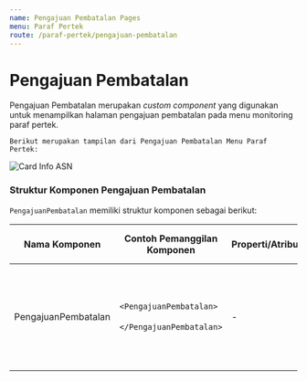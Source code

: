 ```yaml
---
name: Pengajuan Pembatalan Pages
menu: Paraf Pertek
route: /paraf-pertek/pengajuan-pembatalan
---
```


# Pengajuan Pembatalan

Pengajuan Pembatalan merupakan *custom component* yang digunakan untuk
menampilkan halaman pengajuan pembatalan pada menu monitoring paraf pertek.



```Berikut merupakan tampilan dari Pengajuan Pembatalan Menu Paraf Pertek:```

![Card Info ASN](../../src/img/paraf-pertek/PengajuanTolak.png)


### Struktur Komponen Pengajuan Pembatalan

`PengajuanPembatalan` memiliki struktur komponen sebagai berikut:

| Nama Komponen         | Contoh Pemanggilan <br/> Komponen                                                                                              | Properti/Atribut | Tipe Data <br/> Atribut | Penjelasan                                                                                                                                       |
| --------------------- | ------------------------------------------------------------------------------------------------------------------------------ | ---------------- | ----------------------- | ------------------------------------------------------------------------------------------------------------------------------------------------ |
| PengajuanPembatalan   | `<PengajuanPembatalan>` <br/> &nbsp;&nbsp;&nbsp;&nbsp;&nbsp; <br/> `</PengajuanPembatalan>`                                    | -                | -                       | PengajuanPembatalan merupakan *component* <br/>  yang digunakan untuk menampilkan halaman <br/> pengajuan pembatalan pada menu paraf pertek.     |



